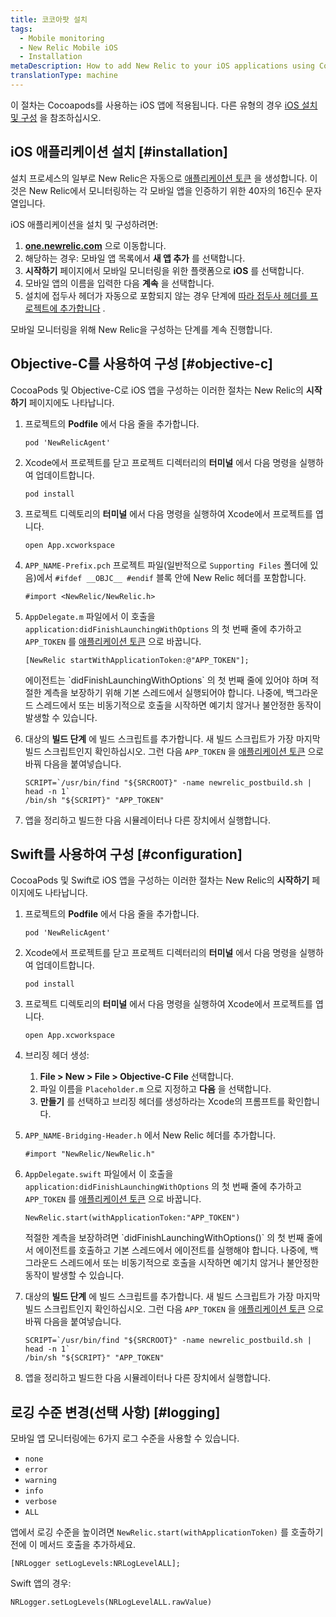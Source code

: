 ```yaml
---
title: 코코아팟 설치
tags:
  - Mobile monitoring
  - New Relic Mobile iOS
  - Installation
metaDescription: How to add New Relic to your iOS applications using Cocoapods.
translationType: machine
---
```


이 절차는 Cocoapods를 사용하는 iOS 앱에 적용됩니다. 다른 유형의 경우 [iOS 설치 및 구성](/docs/mobile-monitoring-installation/ios-installation-and-configuration) 을 참조하십시오.

## iOS 애플리케이션 설치 [#installation]

설치 프로세스의 일부로 New Relic은 자동으로 [애플리케이션 토큰](/docs/mobile-apps/viewing-your-application-token) 을 생성합니다. 이것은 New Relic에서 모니터링하는 각 모바일 앱을 인증하기 위한 40자의 16진수 문자열입니다.

iOS 애플리케이션을 설치 및 구성하려면:

1. **[one.newrelic.com](https://one.newrelic.com/all-capabilities)** 으로 이동합니다.
2. 해당하는 경우: 모바일 앱 목록에서 **새 앱 추가** 를 선택합니다.
3. **시작하기** 페이지에서 모바일 모니터링을 위한 플랫폼으로 **iOS** 를 선택합니다.
4. 모바일 앱의 이름을 입력한 다음 **계속** 을 선택합니다.
5. 설치에 접두사 헤더가 자동으로 포함되지 않는 경우 단계에 [따라 접두사 헤더를 프로젝트에 추가합니다](https://docs.newrelic.com/docs/mobile-monitoring/new-relic-mobile-ios/configuration/adding-prefix-header-ios-project/) .

모바일 모니터링을 위해 New Relic을 구성하는 단계를 계속 진행합니다.

## Objective-C를 사용하여 구성 [#objective-c]

CocoaPods 및 Objective-C로 iOS 앱을 구성하는 이러한 절차는 New Relic의 **시작하기** 페이지에도 나타납니다.

1. 프로젝트의 **Podfile** 에서 다음 줄을 추가합니다.

   ```
   pod 'NewRelicAgent'
   ```

2. Xcode에서 프로젝트를 닫고 프로젝트 디렉터리의 **터미널** 에서 다음 명령을 실행하여 업데이트합니다.

   ```
   pod install
   ```

3. 프로젝트 디렉토리의 **터미널** 에서 다음 명령을 실행하여 Xcode에서 프로젝트를 엽니다.

   ```
   open App.xcworkspace
   ```

4. `APP_NAME-Prefix.pch` 프로젝트 파일(일반적으로 `Supporting Files` 폴더에 있음)에서 `#ifdef __OBJC__ #endif` 블록 안에 New Relic 헤더를 포함합니다.

   ```
   #import <NewRelic/NewRelic.h>
   ```

5. `AppDelegate.m` 파일에서 이 호출을 `application:didFinishLaunchingWithOptions` 의 첫 번째 줄에 추가하고 `APP_TOKEN` 를 [애플리케이션 토큰](/docs/mobile-apps/viewing-your-application-token) 으로 바꿉니다.

   ```
   [NewRelic startWithApplicationToken:@"APP_TOKEN"];
   ```

   <Callout variant="important">
     에이전트는 `didFinishLaunchingWithOptions` 의 첫 번째 줄에 있어야 하며 적절한 계측을 보장하기 위해 기본 스레드에서 실행되어야 합니다. 나중에, 백그라운드 스레드에서 또는 비동기적으로 호출을 시작하면 예기치 않거나 불안정한 동작이 발생할 수 있습니다.
   </Callout>

6. 대상의 **빌드 단계** 에 빌드 스크립트를 추가합니다. 새 빌드 스크립트가 가장 마지막 빌드 스크립트인지 확인하십시오. 그런 다음 `APP_TOKEN` 을 [애플리케이션 토큰](/docs/mobile-apps/viewing-your-application-token) 으로 바꿔 다음을 붙여넣습니다.

   ```
   SCRIPT=`/usr/bin/find "${SRCROOT}" -name newrelic_postbuild.sh | head -n 1`
   /bin/sh "${SCRIPT}" "APP_TOKEN"
   ```

7. 앱을 정리하고 빌드한 다음 시뮬레이터나 다른 장치에서 실행합니다.

## Swift를 사용하여 구성 [#configuration]

CocoaPods 및 Swift로 iOS 앱을 구성하는 이러한 절차는 New Relic의 **시작하기** 페이지에도 나타납니다.

1. 프로젝트의 **Podfile** 에서 다음 줄을 추가합니다.

   ```
   pod 'NewRelicAgent'
   ```

2. Xcode에서 프로젝트를 닫고 프로젝트 디렉터리의 **터미널** 에서 다음 명령을 실행하여 업데이트합니다.

   ```
   pod install
   ```

3. 프로젝트 디렉토리의 **터미널** 에서 다음 명령을 실행하여 Xcode에서 프로젝트를 엽니다.

   ```
   open App.xcworkspace
   ```

4. 브리징 헤더 생성:

   1. **File > New > File > Objective-C File** 선택합니다.
   2. 파일 이름을 `Placeholder.m` 으로 지정하고 **다음** 을 선택합니다.
   3. **만들기** 를 선택하고 브리징 헤더를 생성하라는 Xcode의 프롬프트를 확인합니다.

5. `APP_NAME-Bridging-Header.h` 에서 New Relic 헤더를 추가합니다.

   ```
   #import "NewRelic/NewRelic.h"
   ```

6. `AppDelegate.swift` 파일에서 이 호출을 `application:didFinishLaunchingWithOptions` 의 첫 번째 줄에 추가하고 `APP_TOKEN` 를 [애플리케이션 토큰](/docs/mobile-apps/viewing-your-application-token) 으로 바꿉니다.

   ```
   NewRelic.start(withApplicationToken:"APP_TOKEN")
   ```

   <Callout variant="important">
     적절한 계측을 보장하려면 `didFinishLaunchingWithOptions()` 의 첫 번째 줄에서 에이전트를 호출하고 기본 스레드에서 에이전트를 실행해야 합니다. 나중에, 백그라운드 스레드에서 또는 비동기적으로 호출을 시작하면 예기치 않거나 불안정한 동작이 발생할 수 있습니다.
   </Callout>

7. 대상의 **빌드 단계** 에 빌드 스크립트를 추가합니다. 새 빌드 스크립트가 가장 마지막 빌드 스크립트인지 확인하십시오. 그런 다음 `APP_TOKEN` 을 [애플리케이션 토큰](/docs/mobile-apps/viewing-your-application-token) 으로 바꿔 다음을 붙여넣습니다.

   ```
   SCRIPT=`/usr/bin/find "${SRCROOT}" -name newrelic_postbuild.sh | head -n 1`
   /bin/sh "${SCRIPT}" "APP_TOKEN"
   ```

8. 앱을 정리하고 빌드한 다음 시뮬레이터나 다른 장치에서 실행합니다.

<InstallFeedback/>

## 로깅 수준 변경(선택 사항) [#logging]

모바일 앱 모니터링에는 6가지 로그 수준을 사용할 수 있습니다.

* `none`
* `error`
* `warning`
* `info`
* `verbose`
* `ALL`

앱에서 로깅 수준을 높이려면 `NewRelic.start(withApplicationToken)` 를 호출하기 전에 이 메서드 호출을 추가하세요.

```
[NRLogger setLogLevels:NRLogLevelALL];
```

Swift 앱의 경우:

```
NRLogger.setLogLevels(NRLogLevelALL.rawValue)
```